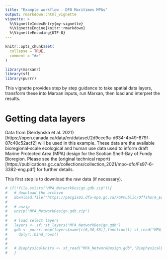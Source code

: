 ```yaml
---
title: "Example workflow - DFO Maritimes MPAs"
output: rmarkdown::html_vignette
vignette: >
  %\VignetteIndexEntry{my-vignette}
  %\VignetteEngine{knitr::rmarkdown}
  %\VignetteEncoding{UTF-8}
---
```


```r
knitr::opts_chunk$set(
  collapse = TRUE,
  comment = "#>"
)
```

```r
library(marxanr)
library(sf)
library(purrr)
```

This vignette provides step by step guidance to take spatial data layers, transform these into Marxan inputs, run Marxan, then load and interpret the results.

# Getting data layers

Data from (Serdynska et al. 2021)[https://open.canada.ca/data/en/dataset/2d9cce9a-d634-4b49-879f-87c40c52acf2] will be used in this example. These data are the available bioregional-scale ecological and human use data used to inform draft Marine Protected Area (MPA) design for the Scotian Shelf-Bay of Fundy Bioregion. Please see the (original technical report)[https://publications.gc.ca/collections/collection_2021/mpo-dfo/Fs97-6-3382-eng.pdf] for further details.

This first step is to download the raw data (if necessary).

```r
# if(!file.exists("MPA_NetworkDesign.gdb.zip")){
#   # download the archive
#   download.file("https://pacgis01.dfo-mpo.gc.ca/FGPPublic/Offshore_Ecological_Human_Use_MPA_Scotian%20Shelf/Download/MPA_NetworkDesign.gdb.zip","MPA_NetworkDesign.gdb.zip")
#   
#   # unzip 
#   unzip("MPA_NetworkDesign.gdb.zip")
#   
#   # load select layers
#   layers <- sf::st_layers("MPA_NetworkDesign.gdb")
#   gdb <- purrr::map(layers$name[c(6,30,58)],function(l) st_read("MPA_NetworkDesign.gdb",l)) %>% 
#     dplyr::bind_rows()
#     
#   
#   # BiophysicalUnits <- st_read("MPA_NetworkDesign.gdb","BiophysicalUnits")
#   }
```

